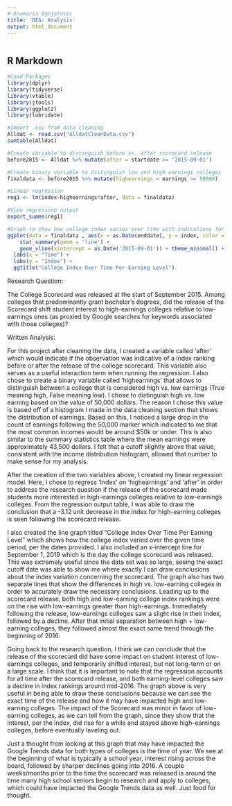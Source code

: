 ```yaml
---
# Anamaria Ignjatovic
title: 'DEA: Analysis'
output: html_document
---
```


```r
```
## R Markdown

```r
#Load Packages
library(dplyr)
library(tidyverse)
library(vtable)
library(jtools)
library(ggplot2)
library(lubridate)
```

```r

#Import .csv from data cleaning
Alldat <- read.csv("AlldatCleanData.csv")
sumtable(Alldat)

#Create variable to distinguish before vs. after scorecard release
before2015 <- Alldat %>% mutate(after = startdate >= '2015-09-01')

#Create binary variable to distinguish low and high earnings colleges 
finaldata <- before2015 %>% mutate(highearnings = earnings >= 50000) 

#Linear regression                                     
reg1 <- lm(index~highearnings*after, data = finaldata)

#View regression output
export_summs(reg1)

```


```r
#Graph to show how college index varies over time with indications for high-earnings 
ggplot(data = finaldata , aes(x = as.Date(enddate), y = index, color = highearnings, group = highearnings)) +
    stat_summary(geom = 'line') +
    geom_vline(xintercept = as.Date('2015-09-01')) + theme_minimal() +
  labs(x = "Time") +
  labs(y = "Index") +
  ggtitle("College Index Over Time Per Earning Level")

```
Research Question: 

The College Scorecard was released at the start of September 2015. Among colleges that predominantly grant bachelor’s degrees, did the release of the Scorecard shift
student interest to high-earnings colleges relative to low-earnings ones (as proxied by Google searches for keywords associated with those colleges)?


Written Analysis:

For this project after cleaning the data, I created a variable called 'after' which would indicate if the observation was indicative of a index ranking before or after the release of the college scorecard. This variable also serves as a useful interaction term when running the regression. I also chose to create a binary variable called 'highearnings' that allows to distinguish between a college that is considered high vs. low earnings (True meaning high, False meaning low). I chose to distinguish high vs. low earning based on the value of 50,000 dollars. The reason I chose this value is based off of a histogram I made in the data cleaning section that shows the distribution of earnings. Based on this, I noticed a large drop in the count of earnings following the 50,000 marker which indicated to me that the most common incomes would be around $50k or under. This is also similar to the summary statistics table where the mean earnings were approximately 43,500 dollars. I felt that a cutoff slightly above that value, consistent with the income distribution histogram, allowed that number to make sense for my analysis. 

After the creation of the two variables above, I created my linear regression model. Here, I chose to regress 'Index' on 'highearnings' and 'after' in order to address the research question if the release of the scorecard made students more interested in high-earnings colleges relative to low-earnings colleges. From the regression output table, I was able to draw the conclusion that a -3.12 unit decrease in the index for high-earning colleges is seen following the scorecard release. 

I also created the line graph titled "College Index Over Time Per Earning Level" which shows how the college index varied over the given time period, per the dates provided. I also included an x-intercept line for September 1, 2019 which is the day the college scorecard was released. This was extremely useful since the data set was so large, seeing the exact cutoff date was able to show me where exactly I can draw conclusions about the index variation concerning the scorecard. The graph also has two separate lines that show the differences in high vs. low-earning colleges in order to accurately draw the necessary conclusions. Leading up to the scorecard release, both high and low-earning college index rankings were on the rise with low-earnings greater than high-earnings. Immediately following the release, low-earnings colleges saw a slight rise in their index, followed by a decline. After that initial separation between high + low-earning colleges, they followed almost the exact same trend through the beginning of 2016. 

Going back to the research question, I think we can conclude that the release of the scorecard did have some impact on student interest of low-earnings colleges, and temporarily shifted interest, but not long-term or on a large scale. I think that it is important to note that the regression accounts for all time after the scorecard release, and both earning-level colleges saw a decline in index rankings around mid-2016. The graph above is very useful in being able to draw these conclusions because we can see the exact time of the release and how it may have impacted high and low-earning colleges. The impact of the Scorecard was minor in favor of low-earning colleges, as we can tell from the graph, since they show that the interest, per the index, did rise for a while and stayed above high-earnings colleges, before eventually leveling out. 

Just a thought from looking at this graph that may have impacted the Google Trends data for both types of colleges is the time of year. We see at the beginning of what is typically a school year, interest rising across the board, followed by sharper declines going into 2016. A couple weeks/months prior to the time the scorecard was released is around the time many high school seniors begin to research and apply to colleges, which could have impacted the Google Trends data as well. Just food for thought. 


